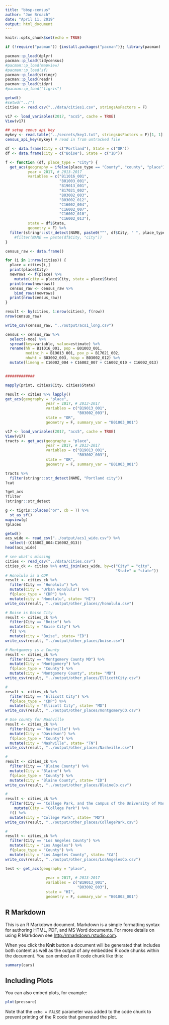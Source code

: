 ```yaml
---
title: "bbsp-census"
author: "Joe Broach"
date: "April 11, 2019"
output: html_document
---
```


```r
knitr::opts_chunk$set(echo = TRUE)

if (!require("pacman")) {install.packages("pacman")}; library(pacman)

pacman::p_load(dplyr)
pacman::p_load(tidycensus)
#pacman::p_load(mapview)
#pacman::p_load(sf)
pacman::p_load(stringr)
pacman::p_load(readr)
pacman::p_load(tidyr)
#pacman::p_load("tigris")

```

```r
getwd()
#setwd("../")
cities <- read.csv("../data/cities1.csv", stringsAsFactors = F)

v17 <- load_variables(2017, "acs5", cache = TRUE)
View(v17)

## setup cenus api key
mykey <- read.table("../secrets/key1.txt", stringsAsFactors = F)[1, 1]
census_api_key(mykey) # read in from untracked file

df <- data.frame(City = c("Portland"), State = c("OR"))
df <- data.frame(City = c("Boise"), State = c("ID"))

f <- function (df, place_type = "city") {
  get_acs(geography = ifelse(place_type == "County", "county", "place"),
          year = 2017, # 2013-2017
          variables = c("B11016_001",
                        "B01003_001",
                        "B19013_001",
                        "B17021_002",
                        "B03002_003",
                        "B03002_012",
                        "C16002_004",
                        "C16002_007",
                        "C16002_010",
                        "C16002_013"),
          state = df$State,
          geometry = F) %>%
  filter(stringr::str_detect(NAME, paste0("^", df$City, " ", place_type)))
    #filter(NAME == paste(df$City, "city"))
}

census_raw <- data.frame()

for (i in 1:nrow(cities)) {
  place = cities[i,]
  print(place$City)
  newrows <- f(place) %>%
    mutate(city = place$City, state = place$State)
  print(nrow(newrows))
  census_raw <- census_raw %>%
    bind_rows(newrows)
  print(nrow(census_raw))
}

result <- by(cities, 1:nrow(cities), f(row))
nrow(census_raw)

write_csv(census_raw, "../output/acs1_long.csv")

census <- census_raw %>% 
  select(-moe) %>%
  spread(key=variable, value=estimate) %>%
  rename(hh = B11016_001, pop = B01003_001,
         medinc_h = B19013_001, pov_p = B17021_002,
         nhwht = B03002_003, hisp = B03002_012) %>%
  mutate(limeng = C16002_004 + C16002_007 + C16002_010 + C16002_013)


#############

mapply(print, cities$City, cities$State)

result <- cities %>% lapply()
get_acs(geography = "place", 
                  year = 2017, # 2013-2017
                  variables = c("B19013_001",
                                "B03002_003"),
                  state = "OR",
                  geometry = F, summary_var = "B01003_001")

v17 <- load_variables(2017, "acs5", cache = TRUE)
View(v17)
tracts <- get_acs(geography = "place", 
                  year = 2017, # 2013-2017
                  variables = c("B19013_001",
                                "B03002_003"),
                  state = "OR",
                  geometry = F, summary_var = "B01003_001")

tracts %>%
  filter(stringr::str_detect(NAME, "Portland city"))
?cat

?get_acs
?filter
?stringr::str_detect

g <- tigris::places("or", cb = T) %>%
  st_as_sf()
mapview(g)
?places
```

```r
getwd()
acs_wide <- read_csv("../output/acs1_wide.csv") %>%
  select(-(C16002_004:C16002_013))
head(acs_wide)

# see what's missing
cities <- read_csv("../data/cities.csv")
cities_ck <- cities %>% anti_join(acs_wide, by=c("City" = "city", 
                                                 "State" = "state"))
# Honolulu is a CDP
result <- cities_ck %>%
  filter(City == "Honolulu") %>% 
  mutate(City = "Urban Honolulu") %>%
  f(place_type = "CDP") %>% 
  mutate(city = "Honolulu", state= "HI")
write_csv(result, "../output/other_places//honolulu.csv")

# Boise is Boise City
result <- cities_ck %>%
  filter(City == "Boise") %>% 
  mutate(City = "Boise City") %>%
  f() %>% 
  mutate(city = "Boise", state= "ID")
write_csv(result, "../output/other_places/boise.csv")

# Montgomery is a County
result <- cities_ck %>%
  filter(City == "Montgomery County MD") %>%
  mutate(City = "Montgomery") %>%
  f(place_type = "County") %>% 
  mutate(city = "Montgomery County", state= "MD")
write_csv(result, "../output/other_places/EllicottCity.csv")

# 
result <- cities_ck %>%
  filter(City == "Ellicott City") %>%
  f(place_type = "CDP") %>% 
  mutate(city = "Ellicott City", state= "MD")
write_csv(result, "../output/other_places/montgomeryCO.csv")

# Use county for Nashville
result <- cities_ck %>%
  filter(City == "Nashville") %>%
  mutate(City = "Davidson") %>%
  f(place_type = "County") %>% 
  mutate(city = "Nashville", state= "TN")
write_csv(result, "../output/other_places/Nashville.csv")

#
result <- cities_ck %>%
  filter(City == "Blaine County") %>%
  mutate(City = "Blaine") %>%
  f(place_type = "County") %>% 
  mutate(city = "Blaine County", state= "ID")
write_csv(result, "../output/other_places/BlaineCo.csv")

# 
result <- cities_ck %>%
  filter(City == "College Park, and the campus of the University of Maryland") %>%
    mutate(City = "College Park") %>%
  f() %>%
  mutate(city = "College Park", state= "MD")
write_csv(result, "../output/other_places/CollegePark.csv")

#
result <- cities_ck %>%
  filter(City == "Los Angeles County") %>%
  mutate(City = "Los Angeles") %>%
  f(place_type = "County") %>% 
  mutate(city = "Los Angeles County", state= "CA")
write_csv(result, "../output/other_places/LosAngelesCo.csv")

test <- get_acs(geography = "place", 
                
                  year = 2017, # 2013-2017
                  variables = c("B19013_001",
                                "B03002_003"),
                  state = "HI",
                  geometry = F, summary_var = "B01003_001") 

```

## R Markdown

This is an R Markdown document. Markdown is a simple formatting syntax for authoring HTML, PDF, and MS Word documents. For more details on using R Markdown see <http://rmarkdown.rstudio.com>.

When you click the **Knit** button a document will be generated that includes both content as well as the output of any embedded R code chunks within the document. You can embed an R code chunk like this:

```r
summary(cars)
```

## Including Plots

You can also embed plots, for example:

```r
plot(pressure)
```

Note that the `echo = FALSE` parameter was added to the code chunk to prevent printing of the R code that generated the plot.

